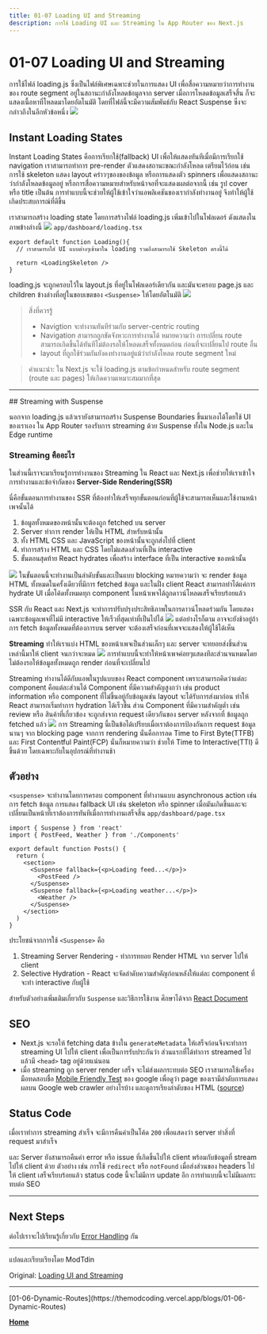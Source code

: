 ```yaml
---
title: 01-07 Loading UI and Streaming
description: การใช้ Loading UI และ Streaming ใน App Router ของ Next.js
---
```


# 01-07 Loading UI and Streaming

การใช้ไฟล์ loading.js ซึ่งเป็นไฟล์พิเศษเฉพาะช่วยในการแสดง UI เพื่อสื่อความหมายว่าการทำงานของ route segment อยู่ในสถานะกำลังโหลดข้อมูลจาก server เมื่อการโหลดข้อมูลเสร็จสิ้น ก็จะแสดงเนื้อหาที่โหลดมาโดยอัตโนมัติ โดยที่ไฟล์นี้จะมีความสัมพันธ์กับ React Suspense ซึ่งจะกล่าวถึงในอีกหัวข้อหนึ่ง
![](/01-07-img/loading-ui.avif)

## Instant Loading States

Instant Loading States คือการเรียกใช้(fallback) UI เพื่อให้แสดงทันทีเมื่อมีการเรียกใช้ navigation เราสามารถทำการ pre-render ตัวแสดงสถานะขณะกำลังโหลด เตรียมไว้ก่อน เช่น การใช้ skeleton แสดง layout คร่าวๆของของข้อมูล หรือการแสดงตัว spinners เพื่อแสดงสถานะว่ากำลังโหลดข้อมูลอยู่ หรือการสื่อความหมายสำหรับหน้าจอที่จะแสดงผลต่อจากนี้ เช่น รูป cover หรือ title เป็นต้น การทำแบบนี้จะช่วยให้ผู้ใช้เข้าใจว่าแอพลิเคชันของเรากำลังทำงานอยู่ จึงทำให้ผู้ใช้เกิดประสบการณ์ที่ดีขึ้น

เราสามารถสร้าง loading state โดยการสร้างไฟล์ loading.js เพิ่มเข้าไปในโฟลเดอร์ ดังแสดงในภาพข้างล่างนี้
![](/01-07-img/loading-special-file.avif)
`app/dashboard/loading.tsx`

```
export default function Loading(){
  // เราสามารถใส่ UI แบบต่างๆเข้ามาใน loading รวมถึงสามารถใช้ Skeleton ตรงนี้ได้

  return <LoadingSkeleton />
}
```

loading.js จะถูกครอบไว้ใน layout.js ที่อยู่ในโฟลเดอร์เดียวกัน และมันจะครอบ page.js และ children ข้างล่างที่อยู่ในขอบเขตของ `<Suspense>` ให้โดยอัตโนมัติ
![](/01-07-img/loading-overview.avif)

> สิ่งที่ควรรู้
>
> - Navigtion จะทำงานทันทีร่วมกับ server-centric routing
> - Navigation สามารถถูกขัดจังหวะการทำงานได้ หมายความว่า การเปลี่ยน route สามารถเกิดขึ้นได้ทันทีไม่ต้องรอให้โหลดเสร็จทั้งหมดก่อน ก่อนที่จะเปลี่ยนไป route อื่น
> - layout ที่ถูกใช้ร่วมกันยังคงทำงานอยู่แม้ว่ากำลังโหลด route segment ใหม่

> คำแนะนำ:
> ใน Next.js จะใช้ loading.js ตามข้อกำหนดสำหรับ route segment (route และ pages) ให้เกิดความเหมาะสมมากที่สุด

<hr />
## Streaming with Suspense

นอกจาก loading.js แล้วเรายังสามารถสร้าง Suspense Boundaries ขึ้นมาเองได้โดยใช้ UI ของเราเอง ใน App Router รองรับการ streaming ด้วย Suspense ทั้งใน Node.js และใน Edge runtime

### Streaming คืออะไร

ในส่วนนี้เราจะมาเรียนรู้การทำงานของ Streaming ใน React และ Next.js เพื่อช่วยให้เราเข้าใจการทำงานและข้อจำกัดของ **Server-Side Rendering(SSR)**

นี่คือขั้นตอนการทำงานของ SSR ที่ต้องทำให้เสร็จทุกขั้นตอนก่อนที่ผู้ใช้จะสามารถเห็นและใช้งานหน้าเพจนั้นได้

1.  ข้อมูลทั้งหมดของหน้านั้นจะต้องถูก fetched บน server
2.  Server ทำการ render ให้เป็น HTML สำหรับหน้านั้น
3.  ทั้ง HTML CSS และ JavaScript ของหน้านั้นจะถูกส่งไปที่ client
4.  ทำการสร้าง HTML และ CSS โดยไม่แสดงส่วนที่เป็น interactive
5.  ขั้นตอนสุดท้าย React hydrates เพื่อสร้าง interface ที่เป็น interactive ของหน้านั้น

![](/01-07-img/server-rendering-without-streaming-chart.avif)
ในขั้นตอนนี้จะทำงานเป็นลำดับขั้นและเป็นแบบ blocking หมายความว่า จะ render ข้อมูล HTML ทั้งหมดในครั้งเดียวที่มีการ fetched ข้อมูล และในฝั่ง client React สามารถทำได้แค่การ hydrate UI เมื่อโค้ดทั้งหมดทุก component ในหน้าเพจได้ถูกดาวน์โหลดเสร็จเรียบร้อยแล้ว

SSR กับ React และ Next.js จะทำการปรับปรุงประสิทธิภาพในการดาวน์โหลดร่วมกัน โดยแสดงเฉพาะข้อมูลเพจที่ไม่มี interactive ให้เร็วที่สุดเท่าที่เป็นไปได้
![](/01-07-img/server-rendering-without-streaming.avif)
แต่อย่างไรก็ตาม อาจจะยังช้าอยู่ถ้าการ fetch ข้อมูลทั้งหมดที่ต้องการบน server จะต้องเสร็จก่อนที่เพจจะแสดงให้ผู้ใช้ได้เห็น

**Streaming** ทำให้เราแบ่ง HTML ของหน้าเพจเป็นส่วนเล็กๆ และ server จะทยอยส่งชิ้นส่วนเหล่านี้มาให้ client จนกว่าจะหมด
![](/01-07-img/server-rendering-with-streaming.avif)
การทำแบบนี้จะทำให้หน้าเพจค่อยๆแสดงทีละส่วนจนหมดโดยไม่ต้องรอให้ข้อมูลทั้งหมดถูก render ก่อนที่จะเปลี่ยนไป

Streaming ทำงานได้ดีกับแอพในรูปแบบของ React component เพราะสามารถคิดว่าแต่ละ component คือแต่ละส่วนได้ Component ที่มีความสำคัญสูงกว่า เช่น product information หรือ component ที่ไม่ขึ้นอยู่กับข้อมูลเช่น layout จะได้รับการส่งมาก่อน ทำให้ React สามารถเริ่มทำการ hydration ได้เร็วขึ้น ส่วน Component ที่มีความสำคัญต่ำ เช่น review หรือ สินค้าที่เกี่ยวข้อง จะถูกส่งจาก request เดียวกันของ server หลังจากที่ ข้อมูลถูก fetched แล้ว
![](/01-07-img/server-rendering-with-streaming-chart.avif)
การ Streaming นี้เป็นข้อได้เปรียบเมื่อเราต้องการป้องกันการ request ข้อมูลนานๆ จาก blocking page จากการ rendering นั่นคือการลด Time to First Byte(TTFB) และ First Contentful Paint(FCP) นั่นก็หมายความว่า ช่วยให้ Time to Interactive(TTI) ดีขึ้นด้วย โดยเฉพาะกับในอุปกรณ์ที่ทำงานช้า

## ตัวอย่าง

`<suspense>` จะทำงานโดยการครอบ component ที่ทำงานแบบ asynchronous action เช่น การ fetch ข้อมูล การแสดง fallback UI เช่น skeleton หรือ spinner เมื่อมันเกิดขึ้นและจะเปลี่ยนเป็นหน้าที่เราต้องการทันทีเมื่อการทำงานเสร็จสิ้น
`app/dashboard/page.tsx`

```
import { Suspense } from 'react'
import { PostFeed, Weather } from './Components'

export default function Posts() {
  return (
    <section>
      <Suspense fallback={<p>Loading feed...</p>}>
        <PostFeed />
      </Suspense>
      <Suspense fallback={<p>Loading weather...</p>}>
        <Weather />
      </Suspense>
    </section>
  )
}
```

ประโยชน์จากการใช้ `<Suspense>` คือ

1. Streaming Server Rendering - ทำการทยอย Render HTML จาก server ไปให้ client
2. Selective Hydration - React จะจัดลำดับความสำคัญก่อนหลังให้แต่ละ component ที่จะทำ interactive กับผู้ใช้

สำหรับตัวอย่างเพิ่มเติมเกี่ยวกับ `Suspense` และวิธีการใช้งาน ศึกษาได้จาก [React Document](https://react.dev/reference/react/Suspense)

## SEO

- Next.js จะรอให้ fetching data ข้างใน `generateMetadata` ให้เสร็จก่อนจึงจะทำการ streaming UI ไปให้ client เพื่อเป็นการรับประกันว่า ส่วนแรกที่ได้ทำการ streamed ไปแล้วมี `<head>` tag อยู่ด้วยแน่นอน
- เมื่อ streaming ถูก server render เสร็จ จะไม่ส่งผลกระทบต่อ SEO เราสามารถใช้เครื่องมือทดสอบชื่อ [Mobile Friendly Test](https://search.google.com/test/mobile-friendly) ของ google เพื่อดูว่า page ของเรามีลำดับการแสดงผลบน Google web crawler อย่างไรบ้าง และดูการเรียงลำดับของ HTML ([source](https://web.dev/articles/rendering-on-the-web#seo-considerations))

## Status Code

เมื่อเราทำการ streaming สำเร็จ จะมีการคืนค่าเป็นโค้ด `200` เพื่อแสดงว่า server ทำสิ่งที่ request มาสำเร็จ

และ Server ยังสามารถคืนค่า error หรือ issue ที่เกิดขึ้นไปให้ client พร้อมกับข้อมูลที่ stream ไปให้ client ด้วย ตัวอย่าง เช่น การใช้ `redirect` หรือ `notFound` เมื่อส่งส่วนของ headers ไปให้ client เสร็จเรียบร้อยแล้ว status code นี้จะไม่มีการ update อีก การทำแบบนี้จะไม่มีผลกระทบต่อ SEO

<hr />

## Next Steps

ต่อไปเราจะไปเรียนรู้เกี่ยวกับ [Error Handling](https://themodcoding.vercel.app/blogs/01-08-Error-Handling) กัน

<hr />
แปลและเรียบเรียงโดย ModTdin

Original: [Loading UI and Streaming](https://nextjs.org/docs/app/building-your-application/routing/loading-ui-and-streaming)

<hr />
[01-06-Dynamic-Routes](https://themodcoding.vercel.app/blogs/01-06-Dynamic-Routes)

[**Home**](/)
